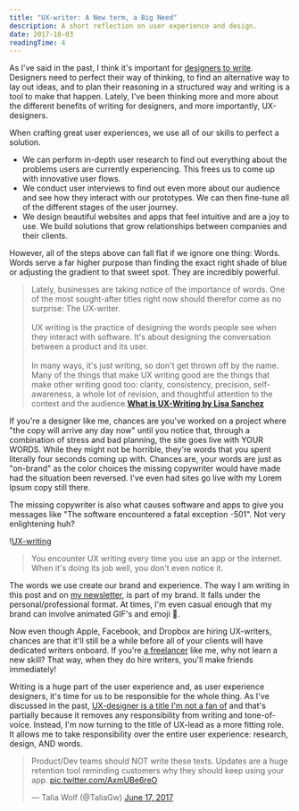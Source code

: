```yaml
---
title: "UX-writer: A New term, a Big Need"
description: A short reflection on user experience and design.
date: 2017-10-03
readingTime: 4
---
```


As I've said in the past, I think it's important for <a href="https://antonsten.com/designers-write/">designers to write</a>. Designers need to perfect their way of thinking, to find an alternative way to lay out ideas, and to plan their reasoning in a structured way and writing is a tool to make that happen. Lately, I've been thinking more and more about the different benefits of writing for designers, and more importantly, UX-designers.

When crafting great user experiences, we use all of our skills to perfect a solution.
- We can perform in-depth user research to find out everything about the problems users are currently experiencing. This frees us to come up with innovative user flows.
- We conduct user interviews to find out even more about our audience and see how they interact with our prototypes. We can then fine-tune all of the different stages of the user journey.
- We design beautiful websites and apps that feel intuitive and are a joy to use. We build solutions that grow relationships between companies and their clients.

However, all of the steps above can fall flat if we ignore one thing: Words. Words serve a far higher purpose than finding the exact right shade of blue or adjusting the gradient to that sweet spot. They are incredibly powerful.

>Lately, businesses are taking notice of the importance of words. One of the most sought-after titles right now should therefor come as no surprise: The UX-writer. <br /><br />UX writing is the practice of designing the words people see when they interact with software. It's about designing the conversation between a product and its user.<br /><br />
In many ways, it's just writing, so don't get thrown off by the name. Many of the things that make UX writing good are the things that make other writing good too: clarity, consistency, precision, self-awareness, a whole lot of revision, and thoughtful attention to the context and the audience.**<a href="https://medium.com/@lmsanchez/what-is-ux-writing-1eb71b0f0606">What is UX-Writing by Lisa Sanchez</a>**

If you're a designer like me, chances are you've worked on a project where "the copy will arrive any day now" until you notice that, through a combination of stress and bad planning, the site goes live with YOUR WORDS. While they might not be horrible, they're words that you spent literally four seconds coming up with. Chances are, your words are just as "on-brand" as the color choices the missing copywriter would have made had the situation been reversed. I've even had sites go live with my Lorem Ipsum copy still there.

The missing copywriter is also what causes software and apps to give you messages like "The software encountered a fatal exception -501". Not very enlightening huh?

!<a href="/images/articles/appstore.jpg">UX-writing</a>

>You encounter UX writing every time you use an app or the internet. When it's doing its job well, you don't even notice it.

The words we use create our brand and experience. The way I am writing in this post and on <a href="https://antonsten.com/newsletter">my newsletter</a>, is part of my brand. It falls under the personal/professional format. At times, I'm even casual enough that my brand can involve animated GIF's and emoji 👯.

Now even though Apple, Facebook, and Dropbox are hiring UX-writers, chances are that it'll still be a while before all of your clients will have dedicated writers onboard. If you're <a href="https://antonsten.com/books/masteringfreelance/">a freelancer</a> like me, why not learn a new skill? That way, when they do hire writers, you'll make friends immediately!

Writing is a huge part of the user experience and, as user experience designers, it's time for us to be responsible for the whole thing. As I've discussed in the past, <a href="https://antonsten.com/ux-designer/">UX-designer is a title I'm not a fan of</a> and that's partially because it removes any responsibility from writing and tone-of-voice. Instead, I'm now turning to the title of UX-lead as a more fitting role. It allows me to take responsibility over the entire user experience: research, design, AND words.

<blockquote class="twitter-tweet" data-lang="en"><p lang="en" dir="ltr">Product/Dev teams should NOT write these texts. Updates are a huge retention tool reminding customers why they should keep using your app. <a href="https://t.co/AxmUBe6reO">pic.twitter.com/AxmUBe6reO</a></p>&mdash; Talia Wolf (@TaliaGw) <a href="https://twitter.com/TaliaGw/status/876151571029131264?ref_src=twsrc%5Etfw">June 17, 2017</a></blockquote> <script async src="//platform.twitter.com/widgets.js" charset="utf-8"></script>